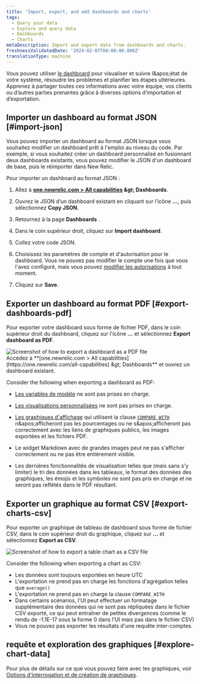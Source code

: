 ```yaml
---
title: 'Import, export, and add dashboards and charts'
tags:
  - Query your data
  - Explore and query data
  - Dashboards
  - Charts
metaDescription: Import and export data from dashboards and charts.
freshnessValidatedDate: '2024-02-07T00:00:00.000Z'
translationType: machine
---
```


Vous pouvez utiliser [le dashboard](/docs/query-your-data/explore-query-data/dashboards/introduction-dashboards/) pour visualiser et suivre l&amp;apos;état de votre système, résoudre les problèmes et planifier les étapes ultérieures. Apprenez à partager toutes ces informations avec votre équipe, vos clients ou d’autres parties prenantes grâce à diverses options d’importation et d’exportation.

## Importer un dashboard au format JSON [#import-json]

Vous pouvez importer un dashboard au format JSON lorsque vous souhaitez modifier un dashboard prêt à l&apos;emploi au niveau du code. Par exemple, si vous souhaitez créer un dashboard personnalisé en fusionnant deux dashboards existants, vous pouvez modifier le JSON d&apos;un dashboard de base, puis le réimporter dans New Relic.

Pour importer un dashboard au format JSON :

1. Allez à <DNT>**[one.newrelic.com &gt; All capabilities](https://one.newrelic.com/all-capabilities) &amp;gt; Dashboards**</DNT>.

2. Ouvrez le JSON d’un dashboard existant en cliquant sur l’icône <DNT>**...**</DNT>, puis sélectionnez <DNT>**Copy JSON**</DNT>.

3. Retournez à la page <DNT>**Dashboards**</DNT> .

4. Dans le coin supérieur droit, cliquez sur <DNT>**Import dashboard**</DNT>.

5. Collez votre code JSON.

6. Choisissez les paramètres de compte et d&apos;autorisation pour le dashboard. Vous ne pouvez pas modifier le compte une fois que vous l&apos;avez configuré, mais vous pouvez [modifier les autorisations](/docs/query-your-data/explore-query-data/dashboards/manage-your-dashboard/#dash-settings) à tout moment.

7. Cliquez sur <DNT>**Save**</DNT>.

## Exporter un dashboard au format PDF [#export-dashboards-pdf]

Pour exporter votre dashboard sous forme de fichier PDF, dans le coin supérieur droit du dashboard, cliquez sur l&apos;icône <DNT>**...**</DNT> et sélectionnez <DNT>**Export dashboard as PDF**</DNT>.

<img title="Export dashboard as PDF" alt="Screenshot of how to export a dashboard as a PDF file" src="/images/dashboards_screenshot-full_export-pdf.webp" />

<figcaption>
  Accédez à <DNT>**[one.newrelic.com &gt; All capabilities](https://one.newrelic.com/all-capabilities) &amp;gt; Dashboards**</DNT> et ouvrez un dashboard existant.
</figcaption>

Consider the following when exporting a dashboard as PDF:

* [Les variables de modèle](/docs/query-your-data/explore-query-data/dashboards/dashboard-template-variables/#requirements) ne sont pas prises en charge.

* [Les visualisations personnalisées](/docs/query-your-data/explore-query-data/dashboards/add-custom-visualizations-your-dashboards/) ne sont pas prises en charge.

* [Les graphiques d&apos;affichage](/docs/query-your-data/explore-query-data/use-charts/chart-types/#widget-billboard) qui utilisent la clause [`COMPARE WITH`](/docs/nrql/nrql-syntax-clauses-functions/#sel-compare) n&amp;apos;afficheront pas les pourcentages ou ne s&amp;apos;afficheront pas correctement avec les liens de graphiques publics, les images exportées et les fichiers PDF.

* Le widget Markdown avec de grandes images peut ne pas s&apos;afficher correctement ou ne pas être entièrement visible.

* Les dernières fonctionnalités de visualisation telles que (mais sans s&apos;y limiter) le tri des données dans les tableaux, le format des données des graphiques, les émojis et les symboles ne sont pas pris en charge et ne seront pas reflétés dans le PDF résultant.

## Exporter un graphique au format CSV [#export-charts-csv]

Pour exporter un graphique de tableau de dashboard sous forme de fichier CSV, dans le coin supérieur droit du graphique, cliquez sur <DNT>**...**</DNT> et sélectionnez <DNT>**Export as CSV**</DNT>.

<img title="Export chart as CSV" alt="Screenshot of how to export a table chart as a CSV file" src="/images/dashboards_screenshot-crop_export-csv.webp" />

Consider the following when exporting a chart as CSV:

* Les données sont toujours exportées en heure UTC
* L&apos;exportation ne prend pas en charge les fonctions d&apos;agrégation telles que `average()`
* L&apos;exportation ne prend pas en charge la clause `COMPARE_WITH`
* Dans certains scénarios, l&apos;UI peut effectuer un formatage supplémentaire des données qui ne sont pas répliquées dans le fichier CSV exporté, ce qui peut entraîner de petites divergences (comme le rendu de -1.1E-17 sous la forme 0 dans l&apos;UI mais pas dans le fichier CSV)
* Vous ne pouvez pas exporter les résultats d&apos;une requête inter-comptes.

## requête et exploration des graphiques [#explore-chart-data]

Pour plus de détails sur ce que vous pouvez faire avec les graphiques, voir [Options d&apos;interrogation et de création de graphiques](/docs/new-relic-solutions/new-relic-one/ui-data/basic-ui-features/#data-analysis).